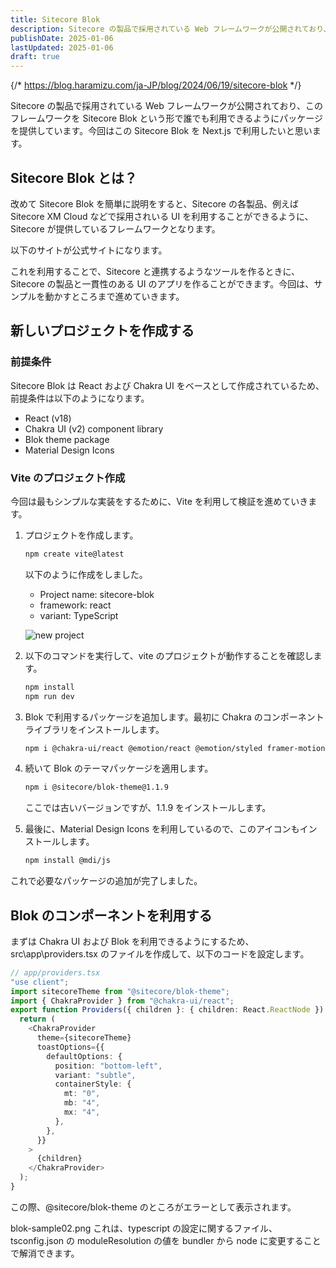 ```yaml
---
title: Sitecore Blok
description: Sitecore の製品で採用されている Web フレームワークが公開されており、このフレームワークを Sitecore Blok という形で誰でも利用できるようにパッケージを提供しています。今回はこの Sitecore Blok を Next.js で利用したいと思います。
publishDate: 2025-01-06
lastUpdated: 2025-01-06
draft: true
---
```


{/* https://blog.haramizu.com/ja-JP/blog/2024/06/19/sitecore-blok */}


Sitecore の製品で採用されている Web フレームワークが公開されており、このフレームワークを Sitecore Blok という形で誰でも利用できるようにパッケージを提供しています。今回はこの Sitecore Blok を Next.js で利用したいと思います。

## Sitecore Blok とは？

改めて Sitecore Blok を簡単に説明をすると、Sitecore の各製品、例えば Sitecore XM Cloud などで採用されいる UI を利用することができるように、Sitecore が提供しているフレームワークとなります。

以下のサイトが公式サイトになります。

<LinkCard
  title="Sitecore Blok"
  href="https://blok.sitecore.com/"
  target="_blank"
  description="Blok is Sitecore’s product design system: the UI framework and style guide we use to build great apps. It’s publicly available, so that anyone can easily build software in the Sitecore product design language."
/>

これを利用することで、Sitecore と連携するようなツールを作るときに、Sitecore の製品と一貫性のある UI のアプリを作ることができます。今回は、サンプルを動かすところまで進めていきます。

## 新しいプロジェクトを作成する

### 前提条件

Sitecore Blok は React および Chakra UI をベースとして作成されているため、前提条件は以下のようになります。

- React (v18)
- Chakra UI (v2) component library
- Blok theme package
- Material Design Icons

### Vite のプロジェクト作成

今回は最もシンプルな実装をするために、Vite を利用して検証を進めていきます。

<Steps>

1. プロジェクトを作成します。

   ```bash
   npm create vite@latest
   ```

   以下のように作成をしました。

   - Project name: sitecore-blok
   - framework: react
   - variant: TypeScript

   ![new project](../../../assets/tools/blok01.png)

2. 以下のコマンドを実行して、vite のプロジェクトが動作することを確認します。

   ```bash
   npm install
   npm run dev
   ```

3. Blok で利用するパッケージを追加します。最初に Chakra のコンポーネントライブラリをインストールします。

   ```bash
   npm i @chakra-ui/react @emotion/react @emotion/styled framer-motion
   ```

4. 続いて Blok のテーマパッケージを適用します。

   ```bash
   npm i @sitecore/blok-theme@1.1.9
   ```

   ここでは古いバージョンですが、1.1.9 をインストールします。

5. 最後に、Material Design Icons を利用しているので、このアイコンもインストールします。

   ```bash
   npm install @mdi/js
   ```

</Steps>

これで必要なパッケージの追加が完了しました。

## Blok のコンポーネントを利用する

まずは Chakra UI および Blok を利用できるようにするため、src\app\providers.tsx のファイルを作成して、以下のコードを設定します。

```ts
// app/providers.tsx
"use client";
import sitecoreTheme from "@sitecore/blok-theme";
import { ChakraProvider } from "@chakra-ui/react";
export function Providers({ children }: { children: React.ReactNode }) {
  return (
    <ChakraProvider
      theme={sitecoreTheme}
      toastOptions={{
        defaultOptions: {
          position: "bottom-left",
          variant: "subtle",
          containerStyle: {
            mt: "0",
            mb: "4",
            mx: "4",
          },
        },
      }}
    >
      {children}
    </ChakraProvider>
  );
}
```

この際、@sitecore/blok-theme のところがエラーとして表示されます。

blok-sample02.png
これは、typescript の設定に関するファイル、tsconfig.json の moduleResolution の値を bundler から node に変更することで解消できます。

